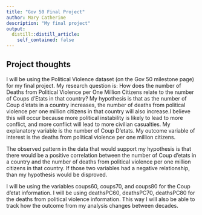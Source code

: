 ```yaml
---
title: "Gov 50 Final Project"
author: Mary Catherine
description: "My final project"
output:
  distill::distill_article:
    self_contained: false
---
```




## Project thoughts

I will be using the Political Violence dataset (on the Gov 50 milestone page)  for my final project. My research question is: How does the number of Deaths from Political Violence per One Million Citizens relate to the number of Coups d'Etats in that country?
My hypothesis is that as the number of Coup d’etats in a country increases, the number of deaths from political violence per one million citizens in that country will also increase.I believe this will occur because more political instability is likely to lead to more conflict, and more conflict will lead to more civilian casualties. 
My explanatory variable is the number of Coup D’etats. 
My outcome variable of interest is the deaths from political violence per one million citizens. 


The observed pattern in the data that would support my hypothesis is that there would be a positive correlation between the number of Coup d’etats in a country and the number of deaths from political violence per one million citizens in that country. If those two variables had a negative
relationship, than my hypothesis would be disproved. 


I will be using the variables coups60, coups70, and coups80 for the Coup d'etat information. I will be using deathsPC60, deathsPC70, deathsPC80 for the deaths from political violence information. This way I will also be able to track how the outcome from my analysis changes between decades. 